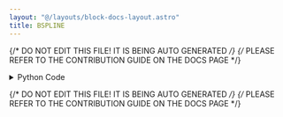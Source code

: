 ```yaml
---
layout: "@/layouts/block-docs-layout.astro"
title: BSPLINE
---
```


{/* DO NOT EDIT THIS FILE! IT IS BEING AUTO GENERATED */}
{/* PLEASE REFER TO THE CONTRIBUTION GUIDE ON THE DOCS PAGE */}


<PythonDocsDisplay docstring={docstring} />

<details>
<summary>Python Code</summary>

```python
import numpy as np
import scipy.signal
from flojoy import Matrix, OrderedPair, Scalar, flojoy


@flojoy
def BSPLINE(
    default: OrderedPair | Matrix,
    n: int = 2,
) -> OrderedPair | Matrix | Scalar:
    """The BSPLINE node is based on a numpy or scipy function.

    The description of that function is as follows:

        B-spline basis function of order n.

    Parameters
    ----------
    x : array_like
        A knot vector.
    n : int
        The order of the spline. Must be non-negative, i.e. n >= 0.

    Returns
    -------
    DataContainer
        type 'ordered pair', 'scalar', or 'matrix'
    """

    result = scipy.signal.bspline(
        x=default.y,
        n=n,
    )

    if isinstance(result, np.ndarray):
        result = OrderedPair(x=default.x, y=result)
    else:
        assert isinstance(
            result, np.number | float | int
        ), f"Expected np.number, float or int for result, got {type(result)}"
        result = Scalar(c=float(result))

    return result

```

[Find this Flojoy Block on GitHub](https://github.com/flojoy-ai/blocks/blob/main/blocks/SCIPY/SIGNAL/BSPLINE/BSPLINE.py)

</details>

{/* DO NOT EDIT THIS FILE! IT IS BEING AUTO GENERATED */}
{/* PLEASE REFER TO THE CONTRIBUTION GUIDE ON THE DOCS PAGE */}
